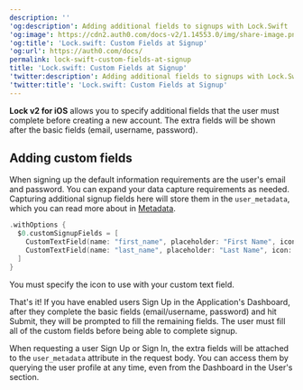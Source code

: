 ---
description: ''
'og:description': Adding additional fields to signups with Lock.Swift
'og:image': https://cdn2.auth0.com/docs-v2/1.14553.0/img/share-image.png
'og:title': 'Lock.swift: Custom Fields at Signup'
'og:url': https://auth0.com/docs/
permalink: lock-swift-custom-fields-at-signup
title: 'Lock.swift: Custom Fields at Signup'
'twitter:description': Adding additional fields to signups with Lock.Swift
'twitter:title': 'Lock.swift: Custom Fields at Signup'
---
**Lock v2 for iOS** allows you to specify additional fields that the user must complete before creating a new account. The extra fields will be shown after the basic fields (email, username, password).

## Adding custom fields

When signing up the default information requirements are the user's email and password. You can expand your data capture requirements as needed. Capturing additional signup fields here will store them in the `user_metadata`, which you can read more about in [Metadata](/docs/manage-users/user-accounts/metadata).

```swift lines
.withOptions {
  $0.customSignupFields = [
    CustomTextField(name: "first_name", placeholder: "First Name", icon: LazyImage(name: "ic_person", bundle: Lock.bundle)),
    CustomTextField(name: "last_name", placeholder: "Last Name", icon: LazyImage(name: "ic_person", bundle: Lock.bundle))
  ]
}
```

You must specify the icon to use with your custom text field.

That's it! If you have enabled users Sign Up in the Application's Dashboard, after they complete the basic fields (email/username, password) and hit Submit, they will be prompted to fill the remaining fields. The user must fill all of the custom fields before being able to complete signup.

When requesting a user Sign Up or Sign In, the extra fields will be attached to the `user_metadata` attribute in the request body. You can access them by querying the user profile at any time, even from the Dashboard in the User's section.